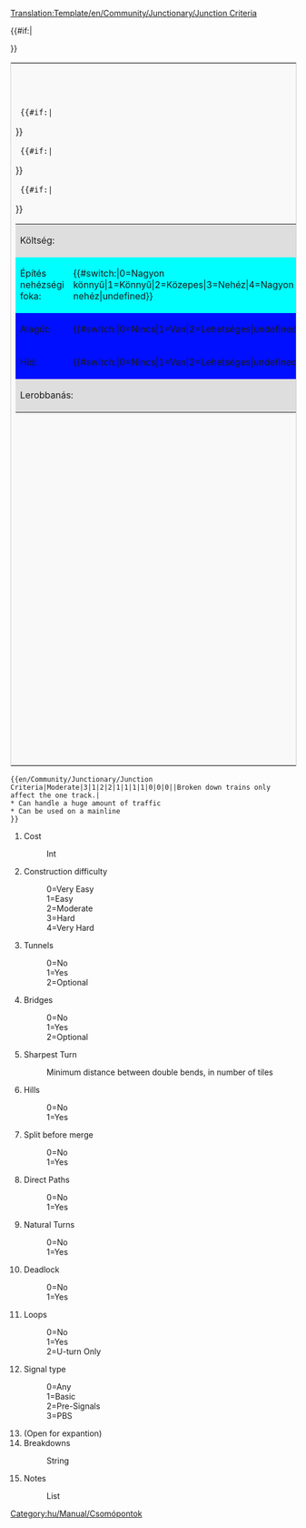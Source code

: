 <noinclude>[[Translation:Template/en/Community/Junctionary/Junction Criteria]]</noinclude><noinclude></noinclude><includeonly>
<table style='border: 1px solid #ccc;background-color: #f9f9f9;'>
<tr><th colspan='2'>[[hu/Community/Junctionary/Csomópontok tulajdonságai|A csomópont tulajdonságai:]]</th></tr>
<tr><td width='50%' valign='top'>
<table border='0' width='100%'>
  <tr bgcolor='#DEDEDE'><td>Költség:</td><td>{{{1}}}</td></tr>
  {{#if:{{{2}}}|<tr bgcolor='#{{#switch:{{{2}}}|0=99FF99|1=CCFF99|2=FFFF99|3=FFCC99|4=FF9999|FFFFFF}}'>
  <td>Építés nehézségi foka:</td><td>{{#switch:{{{2}}}|0=Nagyon könnyű|1=Könnyű|2=Közepes|3=Nehéz|4=Nagyon nehéz|undefined}}</td></tr>}}
  {{#if:{{{3}}}|<tr bgcolor='#{{#switch:{{{3}}}|0=CCFFCC|1=FFCCCC|2=FFFFCC|FFFFFF}}'>
  <td>Alagút:</td><td>{{#switch:{{{3}}}|0=Nincs|1=Van|2=Lehetséges|undefined}}</td></tr>}}
  {{#if:{{{4}}}|<tr bgcolor='#{{#switch:{{{4}}}|0=CCFFCC|1=FFCCCC|2=FFFFCC|FFFFFF}}'>
  <td>Híd:</td><td>{{#switch:{{{4}}}|0=Nincs|1=Van|2=Lehetséges|undefined}}</td></tr>}}
  <tr bgcolor='#DEDEDE'><td colspan='2'>Lerobbanás:<br/>{{{14}}}</td></tr>
</table>
</td><td width='50%' valign='top'>
<table border='0' width='100%'>{{#if:{{{5}}}|<tr bgcolor='#{{#switch:{{{5}}}   | 0=f99fff   | 1=fc9fff   | 2=fd9fff   | 3=fe9fff   | 4=ff9fff   | 5=ef9fff   | 6=df9fff   | 7=cf9fff   | 8=bf9fff   | 9=af9fff   |10=9f9fff   |11=8f9fff   |12=7f9fff   |  ffffff  }}'>
  <td>Legélesebb kanyar:</td><td>{{{5}}}</td></tr>}}
  {{#if:{{{6}}}|<tr bgcolor='#{{#switch:{{{6}}}|0=CCFFCC|1=FFCCCC|FFFFFF}}'>
  <td>Feljáró:</td><td>{{#switch:{{{6}}}|0=Nincs|1=Van|undefined}}</td></tr>}}
   {{#if:{{{7}}}|<tr bgcolor='#{{#switch:{{{7}}}|0=FFCCCC|1=CCFFCC|FFFFFF}}'>
  <td>Pályaosztás pályaegyesítés előtt:</td><td>{{#switch:{{{7}}}|0=Nincs|1=Van|undefined}}</td></tr>}}
  {{#if:{{{8}}}|<tr bgcolor='#{{#switch:{{{8}}}|0=FFCCCC|1=CCFFCC|FFFFFF}}'>
  <td>Egyenes pálya:</td><td>{{#switch:{{{8}}}|0=Nincs|1=Van|undefined}}</td></tr>}}
  {{#if:{{{9}}}|<tr bgcolor='#{{#switch:{{{9}}}|0=FFCCCC|1=CCFFCC|FFFFFF}}'>
  <td>Természetes kanyarodás:</td><td>{{#switch:{{{9}}}|0=Nem|1=Igen|undefined}}</td></tr>}}
  {{#if:{{{10}}}|<tr bgcolor='#{{#switch:{{{10}}}|0=CCFFCC|1=FFCCCC|FFFFFF}}'>
  <td>Forgalmi dugó:</td><td>{{#switch:{{{10}}}|0=Nem|1=Igen|undefined}}</td></tr>}}
  {{#if:{{{11}}}|<tr bgcolor='#{{#switch:{{{11}}}|0=CCFFCC|1=FFCCCC|2=CCFFCC|FFFFFF}}'>
  <td>Hurok:</td><td>{{#switch:{{{11}}}|0=Nincs|1=Van|2=Csak U-forduló|undefined}}</td></tr>}}
  {{#if:{{{12}}}|<tr bgcolor='#DEDEDE'><td>Jelzőtípus:</td>
  <td>{{#switch:{{{12}}}|0=Bármilyen|1=Alap|2=Előjelző|3=Útvonaljelző|undefined}}</td></tr>}}
</table>
</td></tr>
{{#if:{{{15}}}|<tr><td colspan='2'>{{{15}}}</td></tr>}}
</table>
</includeonly>
<noinclude>
{{en/Community/Junctionary/Junction Criteria|Moderate|3|1|2|2|1|1|1|1|0|0|0||Broken down trains only affect the one track.|
* Can handle a huge amount of traffic
* Can be used on a mainline
}}
<pre>{{en/Community/Junctionary/Junction Criteria|Moderate|3|1|2|2|1|1|1|1|0|0|0||Broken down trains only affect the one track.|
* Can handle a huge amount of traffic
* Can be used on a mainline
}}</pre>
#Cost
#:Int
#Construction difficulty
#:0=Very Easy
#:1=Easy
#:2=Moderate
#:3=Hard
#:4=Very Hard
#Tunnels
#:0=No
#:1=Yes
#:2=Optional
#Bridges
#:0=No
#:1=Yes
#:2=Optional
#Sharpest Turn
#:Minimum distance between double bends, in number of tiles
#Hills
#:0=No
#:1=Yes
#Split before merge
#:0=No
#:1=Yes
#Direct Paths
#:0=No
#:1=Yes
#Natural Turns
#:0=No
#:1=Yes
#Deadlock
#:0=No
#:1=Yes
#Loops
#:0=No
#:1=Yes
#:2=U-turn Only
#Signal type
#:0=Any
#:1=Basic
#:2=Pre-Signals
#:3=PBS
# (Open for expantion)
#Breakdowns
#:String
#Notes
#:List

[[Category:hu/Manual/Csomópontok]]
</noinclude>